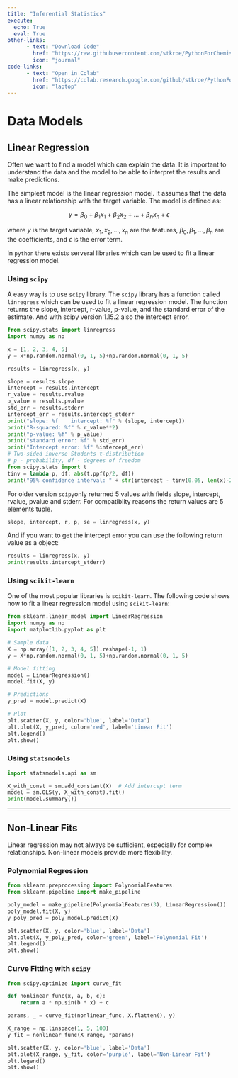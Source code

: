 ```yaml
---
title: "Inferential Statistics"
execute: 
  echo: True
  eval: True
other-links: 
      - text: "Download Code"
        href: "https://raw.githubusercontent.com/stkroe/PythonForChemists/main/course/notebooks/SimpleDataModels.ipynb"
        icon: "journal"
code-links:
      - text: "Open in Colab"
        href: "https://colab.research.google.com/github/stkroe/PythonForChemists/blob/main/course/notebooks/SimpleDataModels.ipynb"
        icon: "laptop"
--- 
```

# Data Models {.unnumbered}
## Linear Regression {.unnumbered}

Often we want to find a model which can explain the data.
It is important to understand the data and the model to be able to interpret the results and make predictions.

The simplest model is the linear regression model. It assumes that the data has a linear relationship with the target variable. The model is defined as:

$$
y = \beta_0 + \beta_1 x_1 + \beta_2 x_2 + \ldots + \beta_n x_n + \epsilon
$$

where $y$ is the target variable, $x_1, x_2, \ldots, x_n$ are the features, $\beta_0, \beta_1, \ldots, \beta_n$ are the coefficients, and $\epsilon$ is the error term.


In `python` there exists serveral libraries which can be used to fit a linear regression model.

### Using `scipy`{.unnumbered}

A easy way is to use `scipy` library. The `scipy` library has a function called `linregress` which can be used to fit a linear regression model. The function returns the slope, intercept, r-value, p-value, and the standard error of the estimate. And with scipy version 1.15.2 also the intercept error.

```python
from scipy.stats import linregress
import numpy as np

x = [1, 2, 3, 4, 5]
y = x*np.random.normal(0, 1, 5)+np.random.normal(0, 1, 5)

results = linregress(x, y)

slope = results.slope
intercept = results.intercept
r_value = results.rvalue
p_value = results.pvalue
std_err = results.stderr
intercept_err = results.intercept_stderr
print("slope: %f    intercept: %f" % (slope, intercept))
print("R-squared: %f" % r_value**2)
print("p-value: %f" % p_value)
print("standard error: %f" % std_err)
print("Intercept error: %f" %intercept_err)
# Two-sided inverse Students t-distribution
# p - probability, df - degrees of freedom
from scipy.stats import t
tinv = lambda p, df: abs(t.ppf(p/2, df))
print("95% confidence interval: " + str(intercept - tinv(0.05, len(x)-2)*intercept_err) + " to " + str(intercept + tinv(0.05, len(x)-2)*intercept_err))
```

:::{.callout-important}
For older version `scipy`only returned 5 values with fields slope, intercept, rvalue, pvalue and stderr. For compatiblity reasons the return values are 5 elements tuple.

```python
slope, intercept, r, p, se = linregress(x, y)
```
And if you want to get the intercept error you can use the following return value as a object:

```python
results = linregress(x, y)
print(results.intercept_stderr)
```
:::

### Using `scikit-learn` {.unnumbered}
One of the most popular libraries is `scikit-learn`. The following code shows how to fit a linear regression model using `scikit-learn`:


```python
from sklearn.linear_model import LinearRegression
import numpy as np
import matplotlib.pyplot as plt

# Sample data
X = np.array([1, 2, 3, 4, 5]).reshape(-1, 1)
y = X*np.random.normal(0, 1, 5)+np.random.normal(0, 1, 5)

# Model fitting
model = LinearRegression()
model.fit(X, y)

# Predictions
y_pred = model.predict(X)

# Plot
plt.scatter(X, y, color='blue', label='Data')
plt.plot(X, y_pred, color='red', label='Linear Fit')
plt.legend()
plt.show()
```

### Using `statsmodels`
```python
import statsmodels.api as sm

X_with_const = sm.add_constant(X)  # Add intercept term
model = sm.OLS(y, X_with_const).fit()
print(model.summary())
```
---

## Non-Linear Fits
Linear regression may not always be sufficient, especially for complex relationships. Non-linear models provide more flexibility.

### Polynomial Regression
```python
from sklearn.preprocessing import PolynomialFeatures
from sklearn.pipeline import make_pipeline

poly_model = make_pipeline(PolynomialFeatures(3), LinearRegression())
poly_model.fit(X, y)
y_poly_pred = poly_model.predict(X)

plt.scatter(X, y, color='blue', label='Data')
plt.plot(X, y_poly_pred, color='green', label='Polynomial Fit')
plt.legend()
plt.show()
```

### Curve Fitting with `scipy`
```python
from scipy.optimize import curve_fit

def nonlinear_func(x, a, b, c):
    return a * np.sin(b * x) + c

params, _ = curve_fit(nonlinear_func, X.flatten(), y)

X_range = np.linspace(1, 5, 100)
y_fit = nonlinear_func(X_range, *params)

plt.scatter(X, y, color='blue', label='Data')
plt.plot(X_range, y_fit, color='purple', label='Non-Linear Fit')
plt.legend()
plt.show()
```


